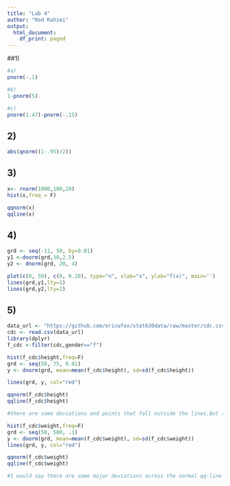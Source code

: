 ```yaml
---
title: "Lab 4"
author: "Rod Rahimi"
output:
  html_document:
    df_print: paged
--- 
```


##1)

```r
#a)
pnorm(-.1)

#b)
1-pnorm(5)

#c)
pnorm(1.47)-pnorm(-.15)

```

## 2)
```r
abs(qnorm((1-.95)/2))
```

## 3)
```r
x<- rnorm(1000,100,20)
hist(x,freq = F)

qqnorm(x)
qqline(x)
```


## 4)
```r
grd <- seq(-11, 50, by=0.01)
y1 <-dnorm(grd,30,2.5)
y2 <- dnorm(grd, 20, 4)

plot(c(0, 50), c(0, 0.20), type="n", xlab="x", ylab="f(x)", main='')
lines(grd,y1,lty=1)
lines(grd,y2,lty=2)
```


## 5)

```r
data_url <- "https://github.com/ericwfox/stat630data/raw/master/cdc.csv"
cdc <- read.csv(data_url)
library(dplyr)
f_cdc <-filter(cdc,gender=="f")

hist(f_cdc$height,freq=F)
grd <- seq(50, 75, 0.01)
y <- dnorm(grd, mean=mean(f_cdc$height), sd=sd(f_cdc$height))

lines(grd, y, col="red")

qqnorm(f_cdc$height)
qqline(f_cdc$height)

#there are some deviations and points that fall outside the lines.But since most of the lines are within the line, we don't have evidence of non normality and can assume the distribution is normal

hist(f_cdc$weight,freq=F)
grd <- seq(50, 500, .1)
y <- dnorm(grd, mean=mean(f_cdc$weight), sd=sd(f_cdc$weight))
lines(grd, y, col="red")

qqnorm(f_cdc$weight)
qqline(f_cdc$weight)

#I would say there are some major deviations across the normal qq-line indicating evidence of non normality. Under further examination of the histogram, we can see that this distribution is right skewed. To confirm this suspicion we would have to do some sort of formal statistical hypothesis test.. but we haven't learned that yet :)

```

